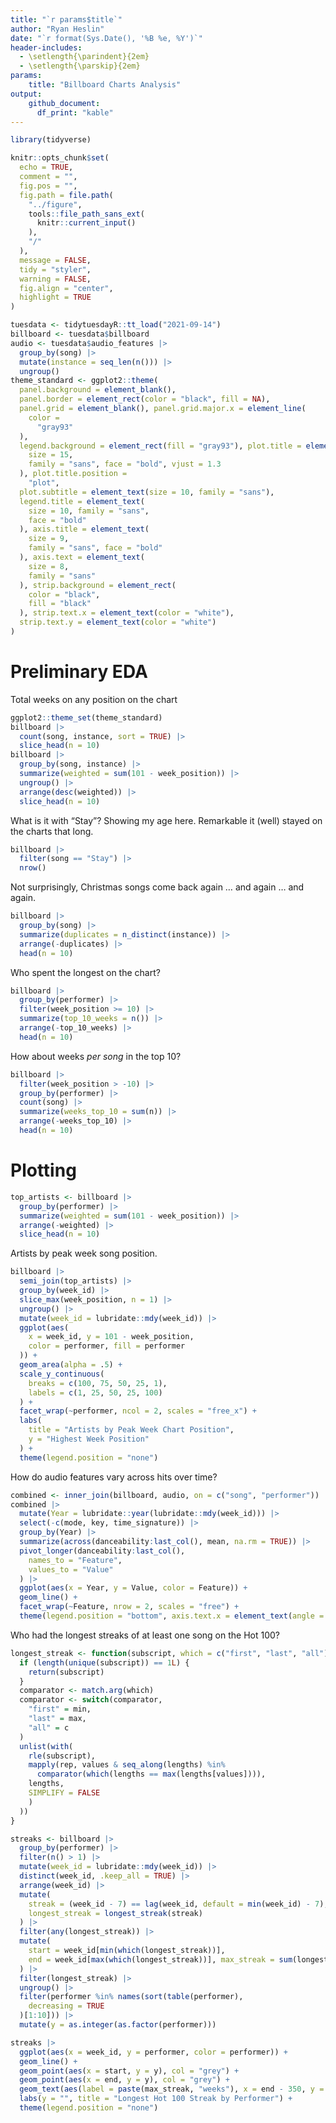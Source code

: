 ---
title: "`r params$title`"
author: "Ryan Heslin"
date: "`r format(Sys.Date(), '%B %e, %Y')`"
header-includes:
  - \setlength{\parindent}{2em}
  - \setlength{\parskip}{2em}
params:
    title: "Billboard Charts Analysis"
output:
    github_document:
      df_print: "kable"
---

```{r setup, include=FALSE}
library(tidyverse)

knitr::opts_chunk$set(
  echo = TRUE,
  comment = "",
  fig.pos = "",
  fig.path = file.path(
    "../figure",
    tools::file_path_sans_ext(
      knitr::current_input()
    ),
    "/"
  ),
  message = FALSE,
  tidy = "styler",
  warning = FALSE,
  fig.align = "center",
  highlight = TRUE
)
```

```{r, cache = TRUE}
tuesdata <- tidytuesdayR::tt_load("2021-09-14")
billboard <- tuesdata$billboard
audio <- tuesdata$audio_features |>
  group_by(song) |>
  mutate(instance = seq_len(n())) |>
  ungroup()
theme_standard <- ggplot2::theme(
  panel.background = element_blank(),
  panel.border = element_rect(color = "black", fill = NA),
  panel.grid = element_blank(), panel.grid.major.x = element_line(
    color =
      "gray93"
  ),
  legend.background = element_rect(fill = "gray93"), plot.title = element_text(
    size = 15,
    family = "sans", face = "bold", vjust = 1.3
  ), plot.title.position =
    "plot",
  plot.subtitle = element_text(size = 10, family = "sans"),
  legend.title = element_text(
    size = 10, family = "sans",
    face = "bold"
  ), axis.title = element_text(
    size = 9,
    family = "sans", face = "bold"
  ), axis.text = element_text(
    size = 8,
    family = "sans"
  ), strip.background = element_rect(
    color = "black",
    fill = "black"
  ), strip.text.x = element_text(color = "white"),
  strip.text.y = element_text(color = "white")
)
```

# Preliminary EDA


Total weeks on any position on the chart
```{r}
ggplot2::theme_set(theme_standard)
billboard |>
  count(song, instance, sort = TRUE) |>
  slice_head(n = 10)
billboard |>
  group_by(song, instance) |>
  summarize(weighted = sum(101 - week_position)) |>
  ungroup() |>
  arrange(desc(weighted)) |>
  slice_head(n = 10)
```
What is it with "Stay"? Showing my age here. Remarkable it 
 (well) stayed on the charts that long.

```{r}
billboard |>
  filter(song == "Stay") |>
  nrow()
```

Not surprisingly, Christmas songs come back again ... and again ... and again.
```{r}
billboard |>
  group_by(song) |>
  summarize(duplicates = n_distinct(instance)) |>
  arrange(-duplicates) |>
  head(n = 10)
```

Who spent the longest on the chart?

```{r}
billboard |>
  group_by(performer) |>
  filter(week_position >= 10) |>
  summarize(top_10_weeks = n()) |>
  arrange(-top_10_weeks) |>
  head(n = 10)
```

How about weeks _per song_ in the top 10?

```{r}
billboard |>
  filter(week_position > -10) |>
  group_by(performer) |>
  count(song) |>
  summarize(weeks_top_10 = sum(n)) |>
  arrange(-weeks_top_10) |>
  head(n = 10)
```

# Plotting

```{r}
top_artists <- billboard |>
  group_by(performer) |>
  summarize(weighted = sum(101 - week_position)) |>
  arrange(-weighted) |>
  slice_head(n = 10)
```

Artists by peak week song position.
```{r}
billboard |>
  semi_join(top_artists) |>
  group_by(week_id) |>
  slice_max(week_position, n = 1) |>
  ungroup() |>
  mutate(week_id = lubridate::mdy(week_id)) |>
  ggplot(aes(
    x = week_id, y = 101 - week_position,
    color = performer, fill = performer
  )) +
  geom_area(alpha = .5) +
  scale_y_continuous(
    breaks = c(100, 75, 50, 25, 1),
    labels = c(1, 25, 50, 25, 100)
  ) +
  facet_wrap(~performer, ncol = 2, scales = "free_x") +
  labs(
    title = "Artists by Peak Week Chart Position",
    y = "Highest Week Position"
  ) +
  theme(legend.position = "none")
```


How do audio features vary across hits over time?
```{r}
combined <- inner_join(billboard, audio, on = c("song", "performer"))
combined |>
  mutate(Year = lubridate::year(lubridate::mdy(week_id))) |>
  select(-c(mode, key, time_signature)) |>
  group_by(Year) |>
  summarize(across(danceability:last_col(), mean, na.rm = TRUE)) |>
  pivot_longer(danceability:last_col(),
    names_to = "Feature",
    values_to = "Value"
  ) |>
  ggplot(aes(x = Year, y = Value, color = Feature)) +
  geom_line() +
  facet_wrap(~Feature, nrow = 2, scales = "free") +
  theme(legend.position = "bottom", axis.text.x = element_text(angle = 45))
```
    
Who had the longest streaks of at least one song on the Hot 100?
```{r}
longest_streak <- function(subscript, which = c("first", "last", "all")) {
  if (length(unique(subscript)) == 1L) {
    return(subscript)
  }
  comparator <- match.arg(which)
  comparator <- switch(comparator,
    "first" = min,
    "last" = max,
    "all" = c
  )
  unlist(with(
    rle(subscript),
    mapply(rep, values & seq_along(lengths) %in%
      comparator(which(lengths == max(lengths[values]))),
    lengths,
    SIMPLIFY = FALSE
    )
  ))
}
```

```{r}
streaks <- billboard |>
  group_by(performer) |>
  filter(n() > 1) |>
  mutate(week_id = lubridate::mdy(week_id)) |>
  distinct(week_id, .keep_all = TRUE) |>
  arrange(week_id) |>
  mutate(
    streak = (week_id - 7) == lag(week_id, default = min(week_id) - 7),
    longest_streak = longest_streak(streak)
  ) |>
  filter(any(longest_streak)) |>
  mutate(
    start = week_id[min(which(longest_streak))],
    end = week_id[max(which(longest_streak))], max_streak = sum(longest_streak)
  ) |>
  filter(longest_streak) |>
  ungroup() |>
  filter(performer %in% names(sort(table(performer),
    decreasing = TRUE
  )[1:10])) |>
  mutate(y = as.integer(as.factor(performer)))
```

```{r}
streaks |>
  ggplot(aes(x = week_id, y = performer, color = performer)) +
  geom_line() +
  geom_point(aes(x = start, y = y), col = "grey") +
  geom_point(aes(x = end, y = y), col = "grey") +
  geom_text(aes(label = paste(max_streak, "weeks"), x = end - 350, y = y + .25), color = "black") +
  labs(y = "", title = "Longest Hot 100 Streak by Performer") +
  theme(legend.position = "none")
```
